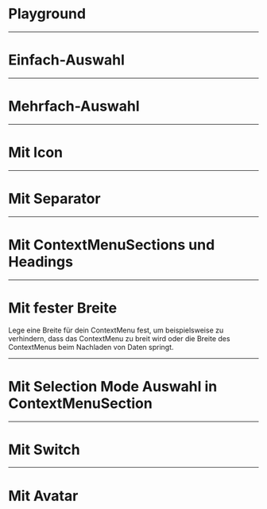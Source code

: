 # Playground

<LiveCodeEditor />

---

# Einfach-Auswahl

<LiveCodeEditor example="single-select" editorCollapsed />

---

# Mehrfach-Auswahl

<LiveCodeEditor example="multi-select" editorCollapsed />

---

# Mit Icon

<LiveCodeEditor example="icon" editorCollapsed />

---

# Mit Separator

<LiveCodeEditor example="separator" editorCollapsed />

---

# Mit ContextMenuSections und Headings

<LiveCodeEditor example="section" editorCollapsed />

---

# Mit fester Breite

Lege eine Breite für dein ContextMenu fest, um beispielsweise zu verhindern,
dass das ContextMenu zu breit wird oder die Breite des ContextMenus beim
Nachladen von Daten springt.

<LiveCodeEditor example="width" editorCollapsed />

---

# Mit Selection Mode Auswahl in ContextMenuSection

<LiveCodeEditor example="sectionSelectionMode" editorCollapsed />

---

# Mit Switch

<LiveCodeEditor example="switch" editorCollapsed />

---

# Mit Avatar

<LiveCodeEditor example="avatar" editorCollapsed />
